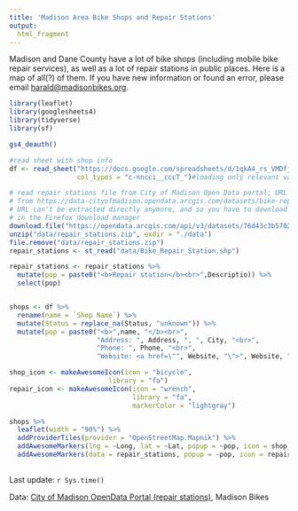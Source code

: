 ```yaml
---
title: 'Madison Area Bike Shops and Repair Stations'
output: 
  html_fragment
---
```



Madison and Dane County have a lot of bike shops (including mobile bike repair services), as well as a lot of repair stations in public places. Here is a map of all(?) of them. If you have new information or found an error, please email [harald@madisonbikes.org](mailto:harald@madisonbikes.org). 



```r
library(leaflet)
library(googlesheets4)
library(tidyverse)
library(sf)

gs4_deauth()

#read sheet with shop info
df <- read_sheet("https://docs.google.com/spreadsheets/d/1qkA4_rs_VMDfjsd42Da_JP_2pchGulRiq_yR2tgXJhM/",
                 col_types = "c-nncci__cccT_")#loading only relevant variables to improve performance

# read repair stations file from City of Madison Open Data portal; URL eventually expires and needs to be updated
# from https://data-cityofmadison.opendata.arcgis.com/datasets/bike-repair-station/
# URL can't be extracted directly anymore, and so you have to download the file and then "copy download link"
# in the Firefox download manager
download.file("https://opendata.arcgis.com/api/v3/datasets/76d43c3b570246bb98d6f44f0400c000_34/downloads/data?format=shp&spatialRefId=4326&where=1%3D1", "data/repair_stations.zip")
unzip("data/repair_stations.zip", exdir = "./data")
file.remove("data/repair_stations.zip")
repair_stations <- st_read("data/Bike_Repair_Station.shp")

repair_stations <- repair_stations %>% 
  mutate(pop = paste0("<b>Repair station</b><br>",Descriptio)) %>% 
  select(pop)


shops <- df %>% 
  rename(name = `Shop Name`) %>% 
  mutate(Status = replace_na(Status, "unknown")) %>% 
  mutate(pop = paste0("<b>",name, "</b><br>",
                      "Address: ", Address, ", ", City, "<br>",
                      "Phone: ", Phone, "<br>",
                      "Website: <a href=\"", Website, "\">", Website, "</a><br>"))
```


```r

shop_icon <- makeAwesomeIcon(icon = "bicycle",
                         library = "fa")
repair_icon <- makeAwesomeIcon(icon = "wrench",
                               library = "fa",
                               markerColor = "lightgray")

shops %>% 
  leaflet(width = "90%") %>% 
  addProviderTiles(provider = "OpenStreetMap.Mapnik") %>%
  addAwesomeMarkers(lng = ~Long, lat = ~Lat, popup = ~pop, icon = shop_icon) %>%
  addAwesomeMarkers(data = repair_stations, popup = ~pop, icon = repair_icon, clusterOptions = TRUE)
  
```

Last update: `r Sys.time()`

Data: [City of Madison OpenData Portal (repair stations)](https://data-cityofmadison.opendata.arcgis.com/), Madison Bikes